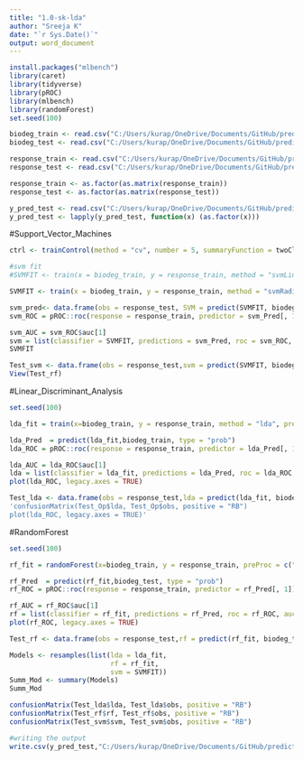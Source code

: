 ```yaml
---
title: "1.0-sk-lda"
author: "Sreeja K"
date: "`r Sys.Date()`"
output: word_document
---
```



```r
install.packages("mlbench")
library(caret)
library(tidyverse)
library(pROC)
library(mlbench)
library(randomForest)
set.seed(100)
```


```r
biodeg_train <- read.csv("C:/Users/kurap/OneDrive/Documents/GitHub/predictive-modeling/data/biodeg_train.csv", header = TRUE, sep = ",")
biodeg_test <- read.csv("C:/Users/kurap/OneDrive/Documents/GitHub/predictive-modeling/data/biodeg_test.csv", header = TRUE, sep = ",")

response_train <- read.csv("C:/Users/kurap/OneDrive/Documents/GitHub/predictive-modeling/data/response_train.csv", header = TRUE, sep = ",")
response_test <- read.csv("C:/Users/kurap/OneDrive/Documents/GitHub/predictive-modeling/data/response_test.csv", header = TRUE, sep = ",")

response_train <- as.factor(as.matrix(response_train))
response_test <- as.factor(as.matrix(response_test))

y_pred_test <- read.csv("C:/Users/kurap/OneDrive/Documents/GitHub/predictive-modeling/data/test-results/y_pred.csv", header = TRUE, sep = ",")
y_pred_test <- lapply(y_pred_test, function(x) (as.factor(x)))
```


#Support_Vector_Machines

```r
ctrl <- trainControl(method = "cv", number = 5, summaryFunction = twoClassSummary, classProbs = TRUE,   savePredictions = TRUE)

#svm fit
#SVMFIT <- train(x = biodeg_train, y = response_train, method = "svmLinear", preProcess = c("center","scale"),  trControl = ctrl)

SVMFIT <- train(x = biodeg_train, y = response_train, method = "svmRadial", preProcess = c("center","scale"),  trControl = ctrl)

svm_pred<- data.frame(obs = response_test, SVM = predict(SVMFIT, biodeg_test))
svm_ROC = pROC::roc(response = response_train, predictor = svm_Pred[, 1])

svm_AUC = svm_ROC$auc[1]
svm = list(classifier = SVMFIT, predictions = svm_Pred, roc = svm_ROC, auc = svm_AUC)
SVMFIT
```



```r
Test_svm <- data.frame(obs = response_test,svm = predict(SVMFIT, biodeg_test))
View(Test_rf)
```



#Linear_Discriminant_Analysis
```r
set.seed(100)

lda_fit = train(x=biodeg_train, y = response_train, method = "lda", preProc = c("center", "scale"), metric = "ROC", trControl = ctrl)

lda_Pred  = predict(lda_fit,biodeg_train, type = "prob") 
lda_ROC = pROC::roc(response = response_train, predictor = lda_Pred[, 1])

lda_AUC = lda_ROC$auc[1]
lda = list(classifier = lda_fit, predictions = lda_Pred, roc = lda_ROC, auc = lda_AUC)
plot(lda_ROC, legacy.axes = TRUE)
```



```r
Test_lda <- data.frame(obs = response_test,lda = predict(lda_fit, biodeg_test))
'confusionMatrix(Test_Op$lda, Test_Op$obs, positive = "RB")
plot(lda_ROC, legacy.axes = TRUE)'
```

#RandomForest

```r
set.seed(100)

rf_fit = randomForest(x=biodeg_train, y = response_train, preProc = c("center", "scale"), metric = "ROC", trControl = ctrl)

rf_Pred  = predict(rf_fit,biodeg_test, type = "prob") 
rf_ROC = pROC::roc(response = response_train, predictor = rf_Pred[, 1])

rf_AUC = rf_ROC$auc[1]
rf = list(classifier = rf_fit, predictions = rf_Pred, roc = rf_ROC, auc = rf_AUC)
plot(rf_ROC, legacy.axes = TRUE)
```


```r
Test_rf <- data.frame(obs = response_test,rf = predict(rf_fit, biodeg_test))
```


```r
Models <- resamples(list(lda = lda_fit,
                         rf = rf_fit, 
                         svm = SVMFIT))
Summ_Mod <- summary(Models)
Summ_Mod

```

```r
confusionMatrix(Test_lda$lda, Test_lda$obs, positive = "RB")
confusionMatrix(Test_rf$rf, Test_rf$obs, positive = "RB")
confusionMatrix(Test_svm$svm, Test_svm$obs, positive = "RB")
```

```r
#writing the output
write.csv(y_pred_test,"C:/Users/kurap/OneDrive/Documents/GitHub/predictive-modeling/data/model-output/y_pred_sr.csv", row.names = FALSE)
```
